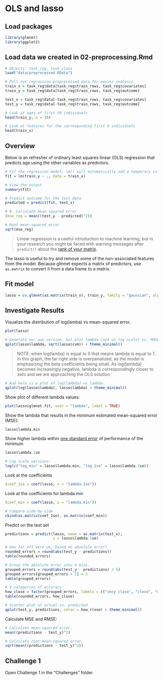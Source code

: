 # OLS and lasso

## Load packages

```r
library(glmnet)
library(ggplot2)
```

## Load data we created in 02-preprocessing.Rmd

```r
# Objects: task_reg, task_class
load("data/preprocessed.RData")

# Pull out regression preprocessed data for easier analysis
train_x = task_reg$data[task_reg$train_rows, task_reg$covariates]
train_y = task_reg$data[task_reg$train_rows, task_reg$outcome]

test_x = task_reg$data[-task_reg$train_rows, task_reg$covariates]
test_y = task_reg$data[-task_reg$train_rows, task_reg$outcome]

# Look at ages of first 20 individuals
head(train_y, n = 20)

# Look at features for the corresponding first 6 individuals
head(train_x)
```

## Overview

Below is an refresher of ordinary least squares linear (OLS) regression that predicts age using the other variables as predictors. 

```r
# Fit the regression model; lm() will automatically add a temporary intercept column
fit = lm(train_y ~ ., data = train_x)

# View the output
summary(fit) 

# Predict outcome for the test data
predicted = predict(fit, test_x)

# 8. Calculate mean-squared error
(mse_reg = mean((test_y - predicted)^2))

# Root mean-squared error
sqrt(mse_reg)
```

> Linear regression is a useful introduction to machine learning, but in your research you might be faced with warning messages after `predict()` about the [rank of your matrix](https://stats.stackexchange.com/questions/35071/what-is-rank-deficiency-and-how-to-deal-with-it).

The lasso is useful to try and remove some of the non-associated features from the model. Because glmnet expects a matrix of predictors, use `as.matrix` to convert it from a data frame to a matrix. 

## Fit model

```r
lasso = cv.glmnet(as.matrix(train_x), train_y, family = "gaussian", alpha = 1)
```

## Investigate Results

Visualize the distribution of log(lamba) vs mean-squared error.   
```r
plot(lasso)

# Generate our own version, but plot lambda (not on log scale) vs. RMSE.
qplot(lasso$lambda, sqrt(lasso$cvm)) + theme_minimal()

```

> NOTE: when log(lamba) is equal to 0 that means lambda is equal to 1. In this graph, the far right side is overpenalized, as the model is emphasizing the beta coefficients being small. As log(lambda) becomes increasingly negative, lambda is correspondingly closer to zero and we are approaching the OLS solution. 

```r
# And here is a plot of log(lambda) vs lambda.
qplot(log(lasso$lambda), lasso$lambda) + theme_minimal()
```

Show plot of different lambda values: 
```r
plot(lasso$glmnet.fit, xvar = "lambda", label = TRUE)
```

Show the lambda that results in the minimum estimated mean-squared error (MSE):
```r
lasso$lambda.min
```

Show higher lambda within [one standard error](https://stats.stackexchange.com/questions/80268/empirical-justification-for-the-one-standard-error-rule-when-using-cross-validat) of performance of the minimum
```r
lasso$lambda.1se

# Log scale versions:
log(c("log_min" = lasso$lambda.min, "log_1se" = lasso$lambda.1se))
```

Look at the coefficients
```r
(coef_1se = coef(lasso, s = "lambda.1se"))
```

Look at the coefficients for lambda.min
```r
(coef_min = coef(lasso, s = "lambda.min"))

# Compare side-by-side
cbind(as.matrix(coef_1se), as.matrix(coef_min))
```

Predict on the test set
```r
predictions = predict(lasso, newx = as.matrix(test_x),
                      s = lasso$lambda.1se)

# How far off were we, based on absolute error?
rounded_errors = round(abs(test_y - predictions))
table(rounded_errors)

# Group the absolute error into 4 bins.
grouped_errors = round(abs(test_y - predictions) / 5)
grouped_errors[grouped_errors > 2] = 3
table(grouped_errors)

# 4 categories of accuracy
how_close = factor(grouped_errors, labels = c("very close", "close", "meh", "far"))
table(rounded_errors, how_close)

# Scatter plot of actual vs. predicted
qplot(test_y, predictions, color = how_close) + theme_minimal()
```

Calculate MSE and RMSE:
```r
# Calculate mean-squared error.
mean((predictions - test_y)^2)

# Calculate root mean-squared error.
sqrt(mean((predictions - test_y)^2))
```

## Challenge 1
Open Challenge 1 in the "Challenges" folder. 
